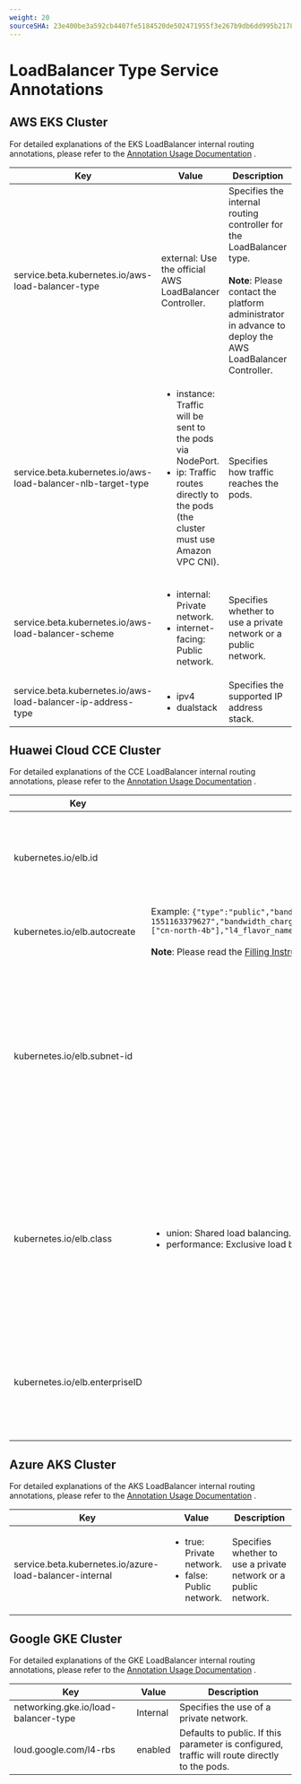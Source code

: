 ```yaml
---
weight: 20
sourceSHA: 23e400be3a592cb4407fe5184520de502471955f3e267b9db6dd995b21780d93
---
```


# LoadBalancer Type Service Annotations

## AWS EKS Cluster

For detailed explanations of the EKS LoadBalancer internal routing annotations, please refer to the [Annotation Usage Documentation](https://kubernetes-sigs.github.io/aws-load-balancer-controller/v2.5/guide/service/annotations/) .

| Key                                                          | Value                                                                                         | Description                                                                                            |
| ------------------------------------------------------------ | --------------------------------------------------------------------------------------------- | ----------------------------------------------------------------------------------------------------- |
| service.beta.kubernetes.io/aws-load-balancer-type            | external: Use the official AWS LoadBalancer Controller.                                       | Specifies the internal routing controller for the LoadBalancer type.<br /><br /><b>Note</b>: Please contact the platform administrator in advance to deploy the AWS LoadBalancer Controller. |
| service.beta.kubernetes.io/aws-load-balancer-nlb-target-type | <ul><li>instance: Traffic will be sent to the pods via NodePort.</li><li>ip: Traffic routes directly to the pods (the cluster must use Amazon VPC CNI).</li></ul> | Specifies how traffic reaches the pods.                                                    |
| service.beta.kubernetes.io/aws-load-balancer-scheme          | <ul><li>internal: Private network.</li><li>internet-facing: Public network.</li></ul>        | Specifies whether to use a private network or a public network.                                       |
| service.beta.kubernetes.io/aws-load-balancer-ip-address-type | <ul><li>ipv4</li><li>dualstack</li></ul>                                                     | Specifies the supported IP address stack.                                                               |

## Huawei Cloud CCE Cluster

For detailed explanations of the CCE LoadBalancer internal routing annotations, please refer to the [Annotation Usage Documentation](https://support.huaweicloud.com/intl/zh-cn/usermanual-cce/cce_10_0385.html) .

| Key                            | Value                                                                                                                                                                                                                                                                                                                                                                                 | Description                                                                                                                             |
| ------------------------------ | ------------------------------------------------------------------------------------------------------------------------------------------------------------------------------------------------------------------------------------------------------------------------------------------------------------------------------------------------------------------------------------- | ------------------------------------------------------------------------------------------------------------------------------------ |
| kubernetes.io/elb.id           |                                                                                                                                                                                                                                                                                                                                                                                       | Fill in the ID of the cloud load balancer, must use an existing cloud load balancer.                                                        |
| kubernetes.io/elb.autocreate   | Example: `{"type":"public","bandwidth_name":"cce-bandwidth-1551163379627","bandwidth_chargemode":"bandwidth","bandwidth_size":5,"bandwidth_sharetype":"PER","eip_type":"5_bgp","available_zone":["cn-north-4b"],"l4_flavor_name":"L4_flavor.elb.s1.small"}`<br /><br /><b>Note</b>: Please read the [Filling Instructions](https://support.huaweicloud.com/intl/zh-cn/usermanual-cce/cce_10_0385.html#section8) first and adjust the example parameters as needed. | New cloud load balancer to be created.                                                                                                      |
| kubernetes.io/elb.subnet-id    |                                                                                                                                                                                                                                                                                                                                                                                       | The ID of the subnet where the cluster is located. When the Kubernetes version is 1.11.7-r0 or lower, this field must be filled when creating a new cloud load balancer. |
| kubernetes.io/elb.class        | <ul><li>union: Shared load balancing.</li><li>performance: Exclusive load balancing, only supported in Kubernetes version 1.17 and above.</li></ul>                                                                                                                                                    | Specifies the type of the new cloud load balancer to be created, please refer to [Differences Between Exclusive and Shared Elastic Load Balancing](https://support.huaweicloud.com/intl/zh-cn/productdesc-elb/elb_pro_0004.html). |
| kubernetes.io/elb.enterpriseID |                                                                                                                                                                                                                                                                                                                                                                                       | Specifies the enterprise project to which the newly created cloud load balancer belongs.                                                  |

## Azure AKS Cluster

For detailed explanations of the AKS LoadBalancer internal routing annotations, please refer to the [Annotation Usage Documentation](https://cloud-provider-azure.sigs.k8s.io/topics/loadbalancer/#loadbalancer-annotations) .

| Key                                                     | Value                                        | Description         |
| ------------------------------------------------------- | -------------------------------------------- | ------------------- |
| service.beta.kubernetes.io/azure-load-balancer-internal | <ul><li>true: Private network.</li><li>false: Public network.</li></ul> | Specifies whether to use a private network or a public network.  |

## Google GKE Cluster

For detailed explanations of the GKE LoadBalancer internal routing annotations, please refer to the [Annotation Usage Documentation](https://cloud.google.com/kubernetes-engine/docs/concepts/service-load-balancer-parameters?hl=zh-cn) .

| Key                                  | Value    | Description               |
| ------------------------------------ | -------- | ------------------------- |
| networking.gke.io/load-balancer-type | Internal | Specifies the use of a private network.         |
| loud.google.com/l4-rbs               | enabled  | Defaults to public. If this parameter is configured, traffic will route directly to the pods. |
